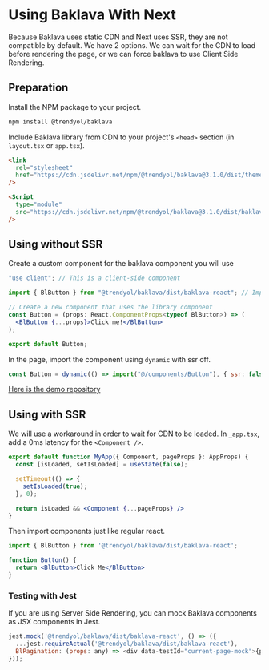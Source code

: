 
<Meta title="Frameworks/Next" />

# Using Baklava With Next

Because Baklava uses static CDN and Next uses SSR, they are not compatible by default. We have 2 options. We can wait for the CDN to load before rendering the page, or we can force baklava to use Client Side Rendering.

## Preparation

Install the NPM package to your project.

```bash
npm install @trendyol/baklava
```

Include Baklava library from CDN to your project's `<head>` section (in `layout.tsx` or `app.tsx`).

```html
<link
  rel="stylesheet"
  href="https://cdn.jsdelivr.net/npm/@trendyol/baklava@3.1.0/dist/themes/default.css"
/>

<Script
  type="module"
  src="https://cdn.jsdelivr.net/npm/@trendyol/baklava@3.1.0/dist/baklava.js"
/>
```


## Using without SSR

Create a custom component for the baklava component you will use

```jsx
"use client"; // This is a client-side component

import { BlButton } from "@trendyol/baklava/dist/baklava-react"; // Import the component from the library

// Create a new component that uses the library component
const Button = (props: React.ComponentProps<typeof BlButton>) => (
  <BlButton {...props}>Click me!</BlButton>
);

export default Button;
```

In the page, import the component using `dynamic` with ssr off.

```jsx
const Button = dynamic(() => import("@/components/Button"), { ssr: false });
```

[Here is the demo repository](https://gitlab.trendyol.com/local-commerce/pricing-promotions/frontend/playground/next-baklava-ssr-poc)

## Using with SSR

We will use a workaround in order to wait for CDN to be loaded. In `_app.tsx`, add a 0ms latency for the `<Component />`.

```jsx
export default function MyApp({ Component, pageProps }: AppProps) {
  const [isLoaded, setIsLoaded] = useState(false);

  setTimeout(() => {
    setIsLoaded(true);
  }, 0);

  return isLoaded && <Component {...pageProps} />
}
```

Then import components just like regular react.

```jsx
import { BlButton } from '@trendyol/baklava/dist/baklava-react';

function Button() {
  return <BlButton>Click Me</BlButton>
}
```

### Testing with Jest

If you are using Server Side Rendering, you can mock Baklava components as JSX components in Jest.

```js
jest.mock('@trendyol/baklava/dist/baklava-react', () => ({
  ...jest.requireActual('@trendyol/baklava/dist/baklava-react'),
  BlPagination: (props: any) => <div data-testId="current-page-mock">{props['current-page']}</div>,
}));
```
